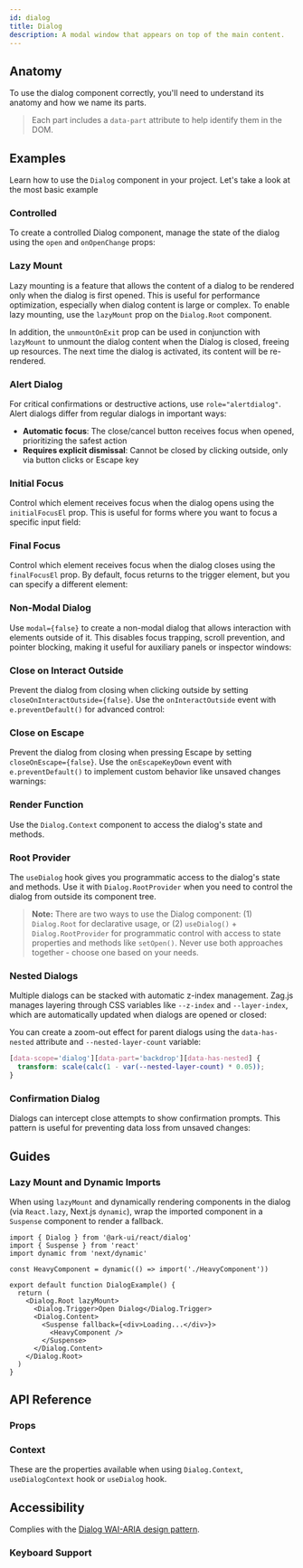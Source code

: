 ```yaml
---
id: dialog
title: Dialog
description: A modal window that appears on top of the main content.
---
```


<ComponentPreview id="Dialog" />

## Anatomy

To use the dialog component correctly, you'll need to understand its anatomy and how we name its parts.

> Each part includes a `data-part` attribute to help identify them in the DOM.

<Anatomy id="dialog" />

## Examples

Learn how to use the `Dialog` component in your project. Let's take a look at the most basic example

<Example id="basic" />

### Controlled

To create a controlled Dialog component, manage the state of the dialog using the `open` and `onOpenChange` props:

<Example id="controlled" />

### Lazy Mount

Lazy mounting is a feature that allows the content of a dialog to be rendered only when the dialog is first opened. This
is useful for performance optimization, especially when dialog content is large or complex. To enable lazy mounting, use
the `lazyMount` prop on the `Dialog.Root` component.

In addition, the `unmountOnExit` prop can be used in conjunction with `lazyMount` to unmount the dialog content when the
Dialog is closed, freeing up resources. The next time the dialog is activated, its content will be re-rendered.

<Example id="lazy-mount" />

### Alert Dialog

For critical confirmations or destructive actions, use `role="alertdialog"`. Alert dialogs differ from regular dialogs
in important ways:

- **Automatic focus**: The close/cancel button receives focus when opened, prioritizing the safest action
- **Requires explicit dismissal**: Cannot be closed by clicking outside, only via button clicks or Escape key

<Example id="alert-dialog" />

### Initial Focus

Control which element receives focus when the dialog opens using the `initialFocusEl` prop. This is useful for forms
where you want to focus a specific input field:

<Example id="initial-focus" />

### Final Focus

Control which element receives focus when the dialog closes using the `finalFocusEl` prop. By default, focus returns to
the trigger element, but you can specify a different element:

<Example id="final-focus" />

### Non-Modal Dialog

Use `modal={false}` to create a non-modal dialog that allows interaction with elements outside of it. This disables
focus trapping, scroll prevention, and pointer blocking, making it useful for auxiliary panels or inspector windows:

<Example id="non-modal" />

### Close on Interact Outside

Prevent the dialog from closing when clicking outside by setting `closeOnInteractOutside={false}`. Use the
`onInteractOutside` event with `e.preventDefault()` for advanced control:

<Example id="close-on-interact-outside" />

### Close on Escape

Prevent the dialog from closing when pressing Escape by setting `closeOnEscape={false}`. Use the `onEscapeKeyDown` event
with `e.preventDefault()` to implement custom behavior like unsaved changes warnings:

<Example id="close-on-escape" />

### Render Function

Use the `Dialog.Context` component to access the dialog's state and methods.

<Example id="render-fn" />

### Root Provider

The `useDialog` hook gives you programmatic access to the dialog's state and methods. Use it with `Dialog.RootProvider`
when you need to control the dialog from outside its component tree.

<Example id="root-provider" />

> **Note:** There are two ways to use the Dialog component: (1) `Dialog.Root` for declarative usage, or (2)
> `useDialog()` + `Dialog.RootProvider` for programmatic control with access to state properties and methods like
> `setOpen()`. Never use both approaches together - choose one based on your needs.

### Nested Dialogs

Multiple dialogs can be stacked with automatic z-index management. Zag.js manages layering through CSS variables like
`--z-index` and `--layer-index`, which are automatically updated when dialogs are opened or closed:

<Example id="nested" />

You can create a zoom-out effect for parent dialogs using the `data-has-nested` attribute and `--nested-layer-count`
variable:

```css
[data-scope='dialog'][data-part='backdrop'][data-has-nested] {
  transform: scale(calc(1 - var(--nested-layer-count) * 0.05));
}
```

### Confirmation Dialog

Dialogs can intercept close attempts to show confirmation prompts. This pattern is useful for preventing data loss from
unsaved changes:

<Example id="confirmation" />

## Guides

### Lazy Mount and Dynamic Imports

When using `lazyMount` and dynamically rendering components in the dialog (via `React.lazy`, Next.js `dynamic`), wrap
the imported component in a `Suspense` component to render a fallback.

```tsx
import { Dialog } from '@ark-ui/react/dialog'
import { Suspense } from 'react'
import dynamic from 'next/dynamic'

const HeavyComponent = dynamic(() => import('./HeavyComponent'))

export default function DialogExample() {
  return (
    <Dialog.Root lazyMount>
      <Dialog.Trigger>Open Dialog</Dialog.Trigger>
      <Dialog.Content>
        <Suspense fallback={<div>Loading...</div>}>
          <HeavyComponent />
        </Suspense>
      </Dialog.Content>
    </Dialog.Root>
  )
}
```

## API Reference

### Props

<ComponentTypes id="dialog" />

### Context

These are the properties available when using `Dialog.Context`, `useDialogContext` hook or `useDialog` hook.

<ContextType id="dialog" />

## Accessibility

Complies with the [Dialog WAI-ARIA design pattern](https://www.w3.org/WAI/ARIA/apg/patterns/dialog-modal/).

### Keyboard Support

<KeyBindingsTable id="dialog" />
